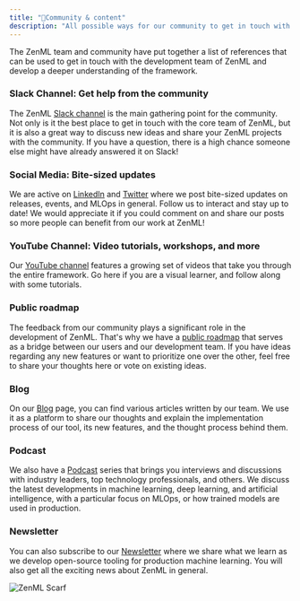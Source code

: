 ```yaml
---
title: "💜Community & content"
description: "All possible ways for our community to get in touch with ZenML."
---
```


The ZenML team and community have put together a list of references that can be used to get in touch with the development team of ZenML and develop a deeper understanding of the framework.

### Slack Channel: Get help from the community

The ZenML [Slack channel](https://zenml.io/slack) is the main gathering point for the community. Not only is it the best place to get in touch with the core team of ZenML, but it is also a great way to discuss new ideas and share your ZenML projects with the community. If you have a question, there is a high chance someone else might have already answered it on Slack!

### Social Media: Bite-sized updates

We are active on [LinkedIn](https://www.linkedin.com/company/zenml) and [Twitter](https://twitter.com/zenml%5Fio) where we post bite-sized updates on releases, events, and MLOps in general. Follow us to interact and stay up to date! We would appreciate it if you could comment on and share our posts so more people can benefit from our work at ZenML!

### YouTube Channel: Video tutorials, workshops, and more

Our [YouTube channel](https://www.youtube.com/c/ZenML) features a growing set of videos that take you through the entire framework. Go here if you are a visual learner, and follow along with some tutorials.

### Public roadmap

The feedback from our community plays a significant role in the development of ZenML. That's why we have a [public roadmap](https://zenml.io/roadmap) that serves as a bridge between our users and our development team. If you have ideas regarding any new features or want to prioritize one over the other, feel free to share your thoughts here or vote on existing ideas.

### Blog

On our [Blog](https://zenml.io/blog/) page, you can find various articles written by our team. We use it as a platform to share our thoughts and explain the implementation process of our tool, its new features, and the thought process behind them.

### Podcast

We also have a [Podcast](https://podcast.zenml.io/) series that brings you interviews and discussions with industry leaders, top technology professionals, and others. We discuss the latest developments in machine learning, deep learning, and artificial intelligence, with a particular focus on MLOps, or how trained models are used in production.

### Newsletter

You can also subscribe to our [Newsletter](https://zenml.io/newsletter-signup) where we share what we learn as we develop open-source tooling for production machine learning. You will also get all the exciting news about ZenML in general.

![ZenML Scarf](/images/reference)